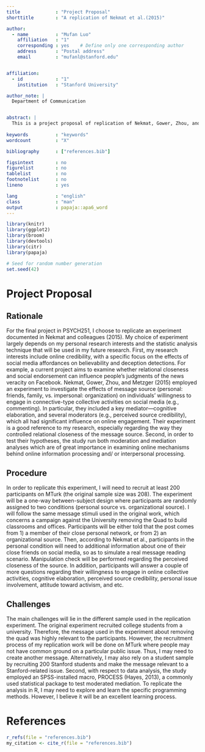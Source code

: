 ```yaml
---
title             : "Project Proposal"
shorttitle        : "A replication of Nekmat et al.(2015)"

author: 
  - name          : "Mufan Luo"
    affiliation   : "1"
    corresponding : yes    # Define only one corresponding author
    address       : "Postal address"
    email         : "mufanl@stanford.edu"


affiliation:
  - id            : "1"
    institution   : "Stanford University"

author_note: |
  Department of Communication


abstract: |
  This is a project proposal of replication of Nekmat, Gower, Zhou, and Metzger (2015).  
  
keywords          : "keywords"
wordcount         : "X"

bibliography      : ["references.bib"]

figsintext        : no
figurelist        : no
tablelist         : no
footnotelist      : no
lineno            : yes

lang              : "english"
class             : "man"
output            : papaja::apa6_word 
---
```


```r
library(knitr)
library(ggplot2)
library(broom)
library(devtools)
library(citr)
library(papaja)
```

```r
# Seed for random number generation
set.seed(42)
```
# Project Proposal 
## Rationale
For the final project in PSYCH251, I choose to replicate an experiment documented in Nekmat and colleagues (2015). My choice of experiment largely depends on my personal research interests and the statistic analysis technique that will be used in my future research. First, my research interests include online credibility, with a specific focus on the effects of social media affordances on believability and deception detections. For example, a current project aims to examine whether relational closeness and social endorsement can influence people’s judgments of the news veracity on Facebook. Nekmat, Gower, Zhou, and Metzger (2015) employed an experiment to investigate the effects of message source (personal: friends, family, vs. impersonal: organization) on individuals’ willingness to engage in connective-type collective activities on social media (e.g., commenting). In particular, they included a key mediator---cognitive elaboration, and several moderators (e.g., perceived source credibility), which all had significant influence on online engagement. Their experiment is a good reference to my research, especially regarding the way they controlled relational closeness of the message source. Second, in order to test their hypotheses, the study run both moderation and mediation analyses which are of great importance in examining online mechanisms behind online information processing and/ or interpersonal processing. 

## Procedure
In order to replicate this experiment, I will need to recruit at least 200 participants on MTurk (the original sample size was 208). The experiment will be a one-way between-subject design where participants are randomly assigned to two conditions (personal source vs. organizational source). I will follow the same message stimuli used in the original work, which concerns a campaign against the University removing the Quad to build classrooms and offices. Participants will be either told that the post comes from 1) a member of their close personal network, or from 2) an organizational source. Then, according to Nekmat et al., participants in the personal condition will need to additional information about one of their close friends on social media, so as to simulate a real message reading scenario. Manipulation check will be performed regarding the perceived closeness of the source. In addition, participants will answer a couple of more questions regarding their willingness to engage in online collective activities, cognitive elaboration, perceived source credibility, personal issue involvement, attitude toward activism, and etc. 

## Challenges
The main challenges will lie in the different sample used in the replication experiment. The original experiment recruited college students from a university. Therefore, the message used in the experiment about removing the quad was highly relevant to the participants. However, the recruitment process of my replication work will be done on MTurk where people may not have common ground on a particular public issue. Thus, I may need to create another message. Alternatively, I may also rely on a student sample by recruiting 200 Stanford students and make the message relevant to a Stanford-related issue. Second, with respect to data analysis, the study employed an SPSS-installed macro, PROCESS (Hayes, 2013), a commonly used statistical package to test moderated mediation. To replicate the analysis in R, I may need to explore and learn the specific programming methods. However, I believe it will be an excellent learning process. 

\newpage

# References
```r
r_refs(file = "references.bib")
my_citation <- cite_r(file = "references.bib")
```
\setlength{\parindent}{-0.5in}
\setlength{\leftskip}{0.5in}
